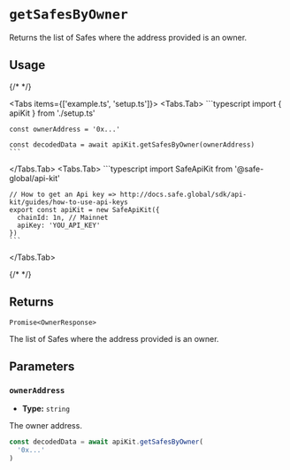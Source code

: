 
# `getSafesByOwner`

Returns the list of Safes where the address provided is an owner.

## Usage

{/* <!-- vale off --> */}

<Tabs items={['example.ts', 'setup.ts']}>
  <Tabs.Tab>
    ```typescript
    import { apiKit } from './setup.ts'

    const ownerAddress = '0x...'

    const decodedData = await apiKit.getSafesByOwner(ownerAddress)
    ```
  </Tabs.Tab>
  <Tabs.Tab>
    ```typescript
    import SafeApiKit from '@safe-global/api-kit'

    // How to get an Api key => http://docs.safe.global/sdk/api-kit/guides/how-to-use-api-keys
    export const apiKit = new SafeApiKit({
      chainId: 1n, // Mainnet
      apiKey: 'YOU_API_KEY'
    })
    ```
  </Tabs.Tab>
</Tabs>

{/* <!-- vale on --> */}

## Returns

`Promise<OwnerResponse>`

The list of Safes where the address provided is an owner.

## Parameters

### `ownerAddress`

- **Type:** `string`

The owner address.

```typescript focus=2
const decodedData = await apiKit.getSafesByOwner(
  '0x...'
)
```
